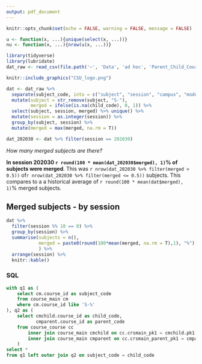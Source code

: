 ```yaml
---
output: pdf_document
---
```



```r
knitr::opts_chunk$set(echo = FALSE, warning = FALSE, message = FALSE)

u <- function(x, ...){unique(select(x, ...))}
nu <- function(x, ...){nrow(u(x, ...))}
```

``` r
library(tidyverse)
library(lubridate)
dat_raw <- read_csv(file.path('~', 'Data', 'ad hoc', 'Parent_Child_Course_Relationships.csv')) 
```

```r
knitr::include_graphics("CSU_logo.png")
```

``` r
dat <- dat_raw %>%
  separate(subject_code, into = c("subject", "session", "campus", "mode"), sep = "_") %>% 
  mutate(subject = str_remove(subject, "S-"),
         merged = ifelse(is.na(child_code), 0, 1)) %>%
  select(subject, session, merged) %>% unique() %>% 
  mutate(session = as.integer(session)) %>% 
  group_by(subject, session) %>% 
  mutate(merged = max(merged, na.rm = T))

dat_202030 <- dat %>% filter(session == 202030)
```

_How many merged subjects are there?_

__In session 202030 `r round(100 * mean(dat_202030$merged), 1)`% of subjects were merged__. This was `r nrow(dat_202030 %>% filter(merged > 0.5))` of`r nrow(dat_202030 %>% filter(merged <= 0.5))` subjects. This compares to a a historical average of `r round(100 * mean(dat$merged), 1)`% merged subjects.

## Merged subjects - by session

``` r
dat %>% 
  filter(session %% 10 == 0) %>% 
  group_by(session) %>% 
  summarise(subjects = n(),
            merged = paste0(round(100*mean(merged, na.rm = T),1), "%")
            ) %>% 
  arrange(session) %>% 
  knitr::kable()
```


### SQL

``` sql
with q1 as (
    select cm.course_id as subject_code
    from course_main cm
    where cm.course_id like 'S-%'
), q2 as (
    select cmchild.course_id as child_code,
           cmparent.course_id as parent_code
    from course_course cc
        inner join course_main cmchild on cc.crsmain_pk1 = cmchild.pk1
        inner join course_main cmparent on cc.crsmain_parent_pk1 = cmparent.pk1
    )
select *
from q1 left outer join q2 on subject_code = child_code
```
